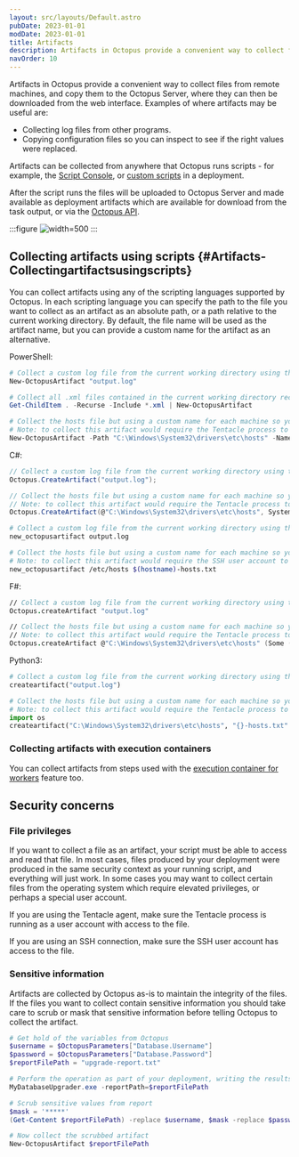 ```yaml
---
layout: src/layouts/Default.astro
pubDate: 2023-01-01
modDate: 2023-01-01
title: Artifacts
description: Artifacts in Octopus provide a convenient way to collect files from remote machines during deployments.
navOrder: 10
---
```


Artifacts in Octopus provide a convenient way to collect files from remote machines, and copy them to the Octopus Server, where they can then be downloaded from the web interface. Examples of where artifacts may be useful are:

- Collecting log files from other programs.
- Copying configuration files so you can inspect to see if the right values were replaced.

Artifacts can be collected from anywhere that Octopus runs scripts - for example, the [Script Console](/docs/administration/managing-infrastructure/script-console/), or [custom scripts](/docs/deployments/custom-scripts) in a deployment.

After the script runs the files will be uploaded to Octopus Server and made available as deployment artifacts which are available for download from the task output, or via the [Octopus API](/docs/octopus-rest-api).

:::figure
![](/docs/projects/deployment-process/images/artifacts-access.png "width=500")
:::

## Collecting artifacts using scripts \{#Artifacts-Collectingartifactsusingscripts}

You can collect artifacts using any of the scripting languages supported by Octopus. In each scripting language you can specify the path to the file you want to collect as an artifact as an absolute path, or a path relative to the current working directory. By default, the file name will be used as the artifact name, but you can provide a custom name for the artifact as an alternative.

PowerShell:

```powershell
# Collect a custom log file from the current working directory using the file name as the name of the artifact
New-OctopusArtifact "output.log"

# Collect all .xml files contained in the current working directory recursing sub-directories
Get-ChildItem . -Recurse -Include *.xml | New-OctopusArtifact

# Collect the hosts file but using a custom name for each machine so you can differentiate between them
# Note: to collect this artifact would require the Tentacle process to be elevated as a high privileged user account
New-OctopusArtifact -Path "C:\Windows\System32\drivers\etc\hosts" -Name "$([System.Environment]::MachineName)-hosts.txt"
```

C#:

```csharp
// Collect a custom log file from the current working directory using the file name as the name of the artifact
Octopus.CreateArtifact("output.log");

// Collect the hosts file but using a custom name for each machine so you can differentiate between them
// Note: to collect this artifact would require the Tentacle process to be elevated as a high privileged user account
Octopus.CreateArtifact(@"C:\Windows\System32\drivers\etc\hosts", System.Environment.MachineName + "-hosts.txt");
```

```bash Bash
# Collect a custom log file from the current working directory using the file name as the name of the artifact
new_octopusartifact output.log

# Collect the hosts file but using a custom name for each machine so you can differentiate between them
# Note: to collect this artifact would require the SSH user account to be elevated as a high privileged user account
new_octopusartifact /etc/hosts $(hostname)-hosts.txt
```

F#:

```fsharp
// Collect a custom log file from the current working directory using the file name as the name of the artifact
Octopus.createArtifact "output.log"

// Collect the hosts file but using a custom name for each machine so you can differentiate between them
// Note: to collect this artifact would require the Tentacle process to be elevated as a high privileged user account
Octopus.createArtifact @"C:\Windows\System32\drivers\etc\hosts" (Some (System.Environment.MachineName + "-hosts.txt"))
```

Python3:

```python
# Collect a custom log file from the current working directory using the file name as the name of the artifact
createartifact("output.log")

# Collect the hosts file but using a custom name for each machine so you can differentiate between them
# Note: to collect this artifact would require the Tentacle process to be elevated as a high privileged user account
import os
createartifact("C:\Windows\System32\drivers\etc\hosts", "{}-hosts.txt".format(os.environ["COMPUTERNAME"]))
```

### Collecting artifacts with execution containers

You can collect artifacts from steps used with the [execution container for workers](/docs/projects/steps/execution-containers-for-workers) feature too.

<CollectArtifactInExecutionContainer />

## Security concerns

### File privileges

If you want to collect a file as an artifact, your script must be able to access and read that file.  In most cases, files produced by your deployment were produced in the same security context as your running script, and everything will just work. In some cases you may want to collect certain files from the operating system which require elevated privileges, or perhaps a special user account.

If you are using the Tentacle agent, make sure the Tentacle process is running as a user account with access to the file.

If you are using an SSH connection, make sure the SSH user account has access to the file.

### Sensitive information

Artifacts are collected by Octopus as-is to maintain the integrity of the files. If the files you want to collect contain sensitive information you should take care to scrub or mask that sensitive information before telling Octopus to collect the artifact.

```powershell
# Get hold of the variables from Octopus
$username = $OctopusParameters["Database.Username"]
$password = $OctopusParameters["Database.Password"]
$reportFilePath = "upgrade-report.txt"

# Perform the operation as part of your deployment, writing the results to the report file
MyDatabaseUpgrader.exe -reportPath=$reportFilePath

# Scrub sensitive values from report
$mask = '*****'
(Get-Content $reportFilePath) -replace $username, $mask -replace $password, $mask | Set-Content $reportFilePath

# Now collect the scrubbed artifact
New-OctopusArtifact $reportFilePath
```
